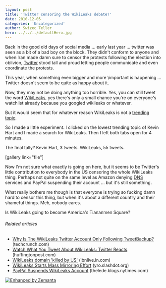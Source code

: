 ```yaml
---
layout: post
title: 'Twitter censoring the WikiLeaks debate?'
date: 2010-12-05
categories: 'Uncategorized'
author: Swizec Teller
hero: ../../../defaultHero.jpg
---
```

Back in the good old days of social media ... early last year ... twitter was seen as a bit of a bad boy on the block. They didn't conform to anyone and when Iran made damn sure to censor the protests following the election into oblivion, [Twitter](http://en.wikipedia.org/wiki/Twitter "Twitter") stood tall and proud letting people communicate and even coordinate the protests.



This year, when something even bigger and more \\important is happening ... Twitter doesn't seem to be quite as happy about it.



Now, they may not be doing anything too horrible. Yes, you can still tweet the word [WikiLeaks](http://en.wikipedia.org/wiki/Wikileaks "Wikileaks"), yes there's only a small chance you're on everyone's watchlist already because you googled wikileaks or whatever.



But it would seem that for whatever reason WikiLeaks is not a [trending topic](http://en.wikipedia.org/wiki/Trending_topic "Trending topic").



So I made a little experiment. I clicked on the lowest trending topic of Kevin Hart and I made a search for WikiLeaks. Then I left both tabs open for 4 minutes.



The final tally? Kevin Hart, 3 tweets. WikiLeaks, 55 tweets.



\[gallery link="file"]



Now I'm not sure what exactly is going on here, but it seems to be Twitter's little contribution to everybody in the US censoring the whole WikiLeaks thing. Perhaps not quite on the same level as Amazon denying [DNS](http://en.wikipedia.org/wiki/Domain_Name_System "Domain Name System") services and PayPal suspending their account ... but it's still something.



What really bothers me though is that everyone is trying so fucking damn hard to censor this thing, but when it's about a different country and their shameful things. Meh, nobody cares.



Is WikiLeaks going to become America's Tiananmen Square?

###### Related articles

- [Why Is The WikiLeaks Twitter Account Only Following TweetBackup?](http://techcrunch.com/2010/12/05/wikileaks-twitter-twikileaks/) (techcrunch.com)
- [Watch What You Tweet About WikiLeaks: Twitter Reacts](http://www.huffingtonpost.com/2010/12/04/watch-what-you-tweet-abou_n_792085.html) (huffingtonpost.com)
- [WikiLeaks domain 'killed by US'](http://ibnlive.in.com/news/wikileaks-domain-killed-by-us/136407-11.html?from=tn) (ibnlive.in.com)
- [WikiLeaks Starts Mass Mirroring Effort](http://yro.slashdot.org/story/10/12/04/229233/WikiLeaks-Starts-Mass-Mirroring-Effort) (yro.slashdot.org)
- [PayPal Suspends WikiLeaks Account](http://r.zemanta.com/?u=http%3A//thelede.blogs.nytimes.com/2010/12/04/paypal-suspends-wikileaks-account/&a=29713202&rid=23f18b51-292f-4c0d-b886-95fe8293df66&e=244331d7785c842ed75b6af880961744) (thelede.blogs.nytimes.com)

[![Enhanced by Zemanta](http://img.zemanta.com/zemified_e.png?x-id=23f18b51-292f-4c0d-b886-95fe8293df66)](http://www.zemanta.com/ "Enhanced by Zemanta")